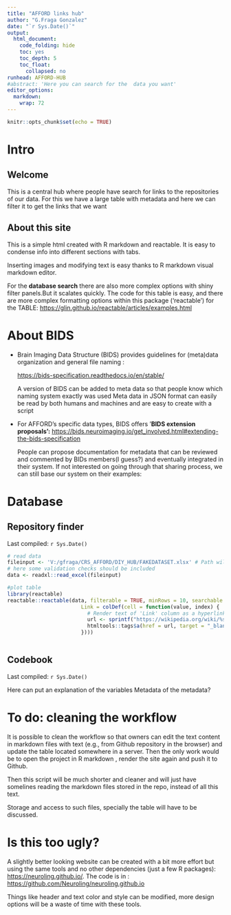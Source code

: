 ```yaml
---
title: "AFFORD links hub"
author: "G.Fraga Gonzalez"
date: "`r Sys.Date()`"
output:
  html_document:
    code_folding: hide
    toc: yes
    toc_depth: 5
    toc_float:
      collapsed: no
runhead: AFFORD-HUB
#abstract: 'Here you can search for the  data you want'
editor_options: 
  markdown: 
    wrap: 72
---
```


```r
knitr::opts_chunk$set(echo = TRUE)
```

# Intro {.tabset}

## Welcome

This is a central hub where people have search for links to the
repositories of our data. For this we have a large table with metadata
and here we can filter it to get the links that we want

## About this site

This is a simple html created with R markdown and reactable. It is easy
to condense info into different sections with tabs.

Inserting images and modifying text is easy thanks to R markdown visual markdown editor.

For the **database search** there are also more complex options with shiny filter panels.But it scalates quickly. The code for this table is easy, and there are more complex formatting options within this package ('reactable') for the TABLE:
<https://glin.github.io/reactable/articles/examples.html>



# About BIDS

-   Brain Imaging Data Structure (BIDS) provides guidelines for
    (meta)data organization and general file naming :

    <https://bids-specification.readthedocs.io/en/stable/>

    A version of BIDS can be added to meta data so that people know
    which naming system exactly was used Meta data in JSON format can
    easily be read by both humans and machines and are easy to create
    with a script

-   For AFFORD's specific data types, BIDS offers '**BIDS extension
    proposals':**
    <https://bids.neuroimaging.io/get_involved.html#extending-the-bids-specification>

    People can propose documentation for metadata that can be reviewed
    and commented by BIDs members(I guess?) and eventually integrated in
    their system. If not interested on going through that sharing
    process, we can still base our system on their examples:

# Database {.tabset}

## Repository finder

Last compiled: `r Sys.Date()`

```r
# read data
fileinput <- 'V:/gfraga/CRS_AFFORD/DIY_HUB/FAKEDATASET.xlsx' # Path will change to read file from github repo
# here some validation checks should be included 
data <- readxl::read_excel(fileinput)

#plot table
library(reactable)
reactable::reactable(data, filterable = TRUE, minRows = 10, searchable = TRUE, columns = list( 
                        Link = colDef(cell = function(value, index) {
                          # Render text of 'Link' column as a hyperlink
                          url <- sprintf("https://wikipedia.org/wiki/%s_%s", data[index, "Link"], value)
                          htmltools::tags$a(href = url, target = "_blank", as.character(value))
                        })))



```

## Codebook

Last compiled: `r Sys.Date()`

Here can put an explanation of the variables Metadata of the metadata?


# To do: cleaning the workflow

It is possible to clean the workflow so that owners can edit the text content in markdown files with text (e.g., from Github repository in the browser) and update the table located somewhere in a server. Then the only work would be to open the project in R markdown , render the site again and push it to Github.  

Then this script will be much shorter and cleaner and will just have somelines reading the markdown files stored in the repo, instead of all this text. 

Storage and access to such files, specially the table will have to be discussed. 

# Is this too ugly?

A slightly better looking website can be created with a bit more effort
but using the same tools and no other dependencies (just a few R
packages): <https://neuroling.github.io/>. The code is in :
<https://github.com/Neuroling/neuroling.github.io>

Things like header and text color and style can be modified, more design
options will be a waste of time with these tools.
